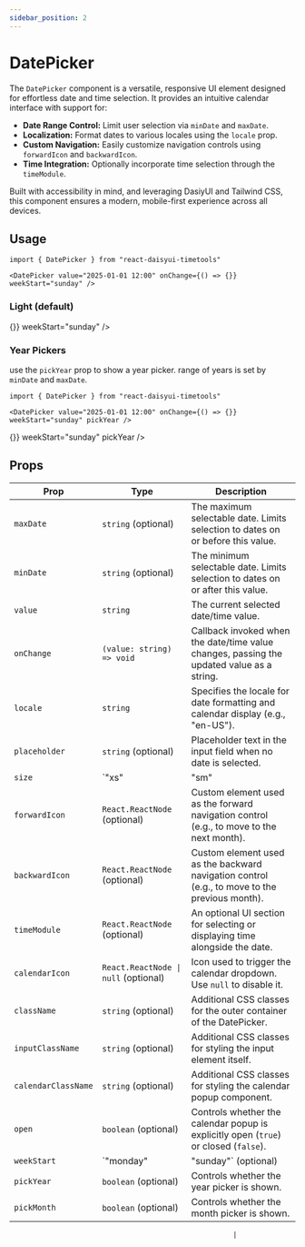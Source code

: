 ```yaml
---
sidebar_position: 2
---
```



# DatePicker

The `DatePicker` component is a versatile, responsive UI element designed for effortless date and time selection. It provides an intuitive calendar interface with support for:
- **Date Range Control:** Limit user selection via `minDate` and `maxDate`.
- **Localization:** Format dates to various locales using the `locale` prop.
- **Custom Navigation:** Easily customize navigation controls using `forwardIcon` and `backwardIcon`.
- **Time Integration:** Optionally incorporate time selection through the `timeModule`.

Built with accessibility in mind, and leveraging DasiyUI and Tailwind CSS, this component ensures a modern, mobile-first experience across all devices.

## Usage

```tsx
import { DatePicker } from "react-daisyui-timetools"

<DatePicker value="2025-01-01 12:00" onChange={() => {}} weekStart="sunday" />
```

### Light (default)
<div data-theme="light" className="rounded-2xl w-48" style={{ width: "390px" }} >
  <DatePicker value="2025-01-01 12:00" onChange={() => {}} weekStart="sunday" />
</div>

### Year Pickers
use the `pickYear` prop to show a year picker.
range of years is set by `minDate` and `maxDate`.

```tsx
import { DatePicker } from "react-daisyui-timetools"

<DatePicker value="2025-01-01 12:00" onChange={() => {}} weekStart="sunday" pickYear />
```
<div data-theme="dark" className="rounded-2xl w-48" style={{ width: "390px" }} >
  <DatePicker value="2025-01-01 12:00" minDate="1996-01-01" maxDate="2025-12-31" onChange={() => {}} weekStart="sunday" pickYear />
</div>


## Props

| Prop               | Type                                        | Description                                                                                                   |
| ------------------ | ------------------------------------------- | ------------------------------------------------------------------------------------------------------------- |
| `maxDate`          | `string` (optional)                         | The maximum selectable date. Limits selection to dates on or before this value.                               |
| `minDate`          | `string` (optional)                         | The minimum selectable date. Limits selection to dates on or after this value.                                |
| `value`            | `string`                                    | The current selected date/time value.                                                                       |
| `onChange`         | `(value: string) => void`                     | Callback invoked when the date/time value changes, passing the updated value as a string.                       |
| `locale`           | `string`                                    | Specifies the locale for date formatting and calendar display (e.g., "en-US").                                  |
| `placeholder`      | `string` (optional)                         | Placeholder text in the input field when no date is selected.                                                 |
| `size`             | `"xs" | "sm" | "md" | "lg"` (optional)          | Controls the size variation of the DatePicker UI.                                                             |
| `forwardIcon`      | `React.ReactNode` (optional)                | Custom element used as the forward navigation control (e.g., to move to the next month).                        |
| `backwardIcon`     | `React.ReactNode` (optional)                | Custom element used as the backward navigation control (e.g., to move to the previous month).                   |
| `timeModule`       | `React.ReactNode` (optional)                | An optional UI section for selecting or displaying time alongside the date.                                   |
| `calendarIcon`     | `React.ReactNode \| null` (optional)         | Icon used to trigger the calendar dropdown. Use `null` to disable it.                                          |
| `className`        | `string` (optional)                         | Additional CSS classes for the outer container of the DatePicker.                                             |
| `inputClassName`   | `string` (optional)                         | Additional CSS classes for styling the input element itself.                                                 |
| `calendarClassName`| `string` (optional)                         | Additional CSS classes for styling the calendar popup component.                                              |
| `open`             | `boolean` (optional)                        | Controls whether the calendar popup is explicitly open (`true`) or closed (`false`).                           |
| `weekStart`        | `"monday" | "sunday"` (optional)             | Sets the starting day of the week in the calendar view.                                                        | 
| `pickYear`         | `boolean` (optional)                        | Controls whether the year picker is shown.                                                                     
| `pickMonth`         | `boolean` (optional)                        | Controls whether the month picker is shown.                                                                     

                                                           |


